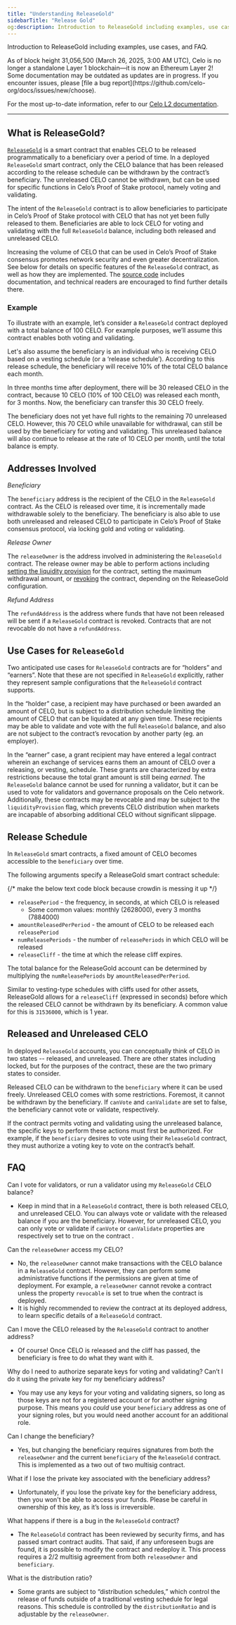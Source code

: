 ```yaml
---
title: "Understanding ReleaseGold"
sidebarTitle: "Release Gold"
og:description: Introduction to ReleaseGold including examples, use cases, and FAQ.
---
```


Introduction to ReleaseGold including examples, use cases, and FAQ.

<Warning>
As of block height 31,056,500 (March 26, 2025, 3:00 AM UTC), Celo is no longer a standalone Layer 1 blockchain—it is now an Ethereum Layer 2!
Some documentation may be outdated as updates are in progress. If you encounter issues, please [file a bug report](https://github.com/celo-org/docs/issues/new/choose).

For the most up-to-date information, refer to our [Celo L2 documentation](/build#celo-l2-mainnet).
</Warning>

---

## What is ReleaseGold?

[`ReleaseGold`](https://github.com/celo-org/celo-monorepo/blob/master/packages/protocol/contracts/governance/ReleaseGold.sol) is a smart contract that enables CELO to be released programmatically to a beneficiary over a period of time. In a deployed `ReleaseGold` smart contract, only the CELO balance that has been released according to the release schedule can be withdrawn by the contract’s beneficiary. The unreleased CELO cannot be withdrawn, but can be used for specific functions in Celo’s Proof of Stake protocol, namely voting and validating.

The intent of the `ReleaseGold` contract is to allow beneficiaries to participate in Celo’s Proof of Stake protocol with CELO that has not yet been fully released to them. Beneficiaries are able to lock CELO for voting and validating with the full `ReleaseGold` balance, including both released and unreleased CELO.

Increasing the volume of CELO that can be used in Celo’s Proof of Stake consensus promotes network security and even greater decentralization. See below for details on specific features of the `ReleaseGold` contract, as well as how they are implemented. The [source code](https://github.com/celo-org/celo-monorepo/blob/master/packages/protocol/contracts/governance/ReleaseGold.sol) includes documentation, and technical readers are encouraged to find further details there.

### Example

To illustrate with an example, let’s consider a `ReleaseGold` contract deployed with a total balance of 100 CELO. For example purposes, we’ll assume this contract enables both voting and validating.

Let's also assume the beneficiary is an individual who is receiving CELO based on a vesting schedule (or a ‘release schedule’). According to this release schedule, the beneficiary will receive 10% of the total CELO balance each month.

In three months time after deployment, there will be 30 released CELO in the contract, because 10 CELO (10% of 100 CELO) was released each month, for 3 months. Now, the beneficiary can transfer this 30 CELO freely.

The beneficiary does not yet have full rights to the remaining 70 unreleased CELO. However, this 70 CELO while unavailable for withdrawal, can still be used by the beneficiary for voting and validating. This unreleased balance will also continue to release at the rate of 10 CELO per month, until the total balance is empty.

## Addresses Involved

_Beneficiary_

The `beneficiary` address is the recipient of the CELO in the `ReleaseGold` contract. As the CELO is released over time, it is incrementally made withdrawable solely to the beneficiary. The beneficiary is also able to use both unreleased and released CELO to participate in Celo’s Proof of Stake consensus protocol, via locking gold and voting or validating.

_Release Owner_

The `releaseOwner` is the address involved in administering the `ReleaseGold` contract. The release owner may be able to perform actions including [setting the liquidity provision](https://github.com/celo-org/celo-monorepo/blob/master/packages/protocol/contracts/governance/ReleaseGold.sol#L268) for the contract, setting the maximum withdrawal amount, or [revoking](https://github.com/celo-org/celo-monorepo/blob/master/packages/protocol/contracts/governance/ReleaseGold.sol#L362) the contract, depending on the ReleaseGold configuration.

_Refund Address_

The `refundAddress` is the address where funds that have not been released will be sent if a `ReleaseGold` contract is revoked. Contracts that are not revocable do not have a `refundAddress`.

## Use Cases for `ReleaseGold`

Two anticipated use cases for `ReleaseGold` contracts are for “holders” and “earners”. Note that these are not specified in `ReleaseGold` explicitly, rather they represent sample configurations that the `ReleaseGold` contract supports.

In the “holder” case, a recipient may have purchased or been awarded an amount of CELO, but is subject to a distribution schedule limiting the amount of CELO that can be liquidated at any given time. These recipients may be able to validate and vote with the full `ReleaseGold` balance, and also are not subject to the contract’s revocation by another party (eg. an employer).

In the “earner” case, a grant recipient may have entered a legal contract wherein an exchange of services earns them an amount of CELO over a releasing, or vesting, schedule. These grants are characterized by extra restrictions because the total grant amount is still being _earned_. The `ReleaseGold` balance cannot be used for running a validator, but it can be used to vote for validators and governance proposals on the Celo network. Additionally, these contracts may be revocable and may be subject to the `liquidityProvision` flag, which prevents CELO distribution when markets are incapable of absorbing additional CELO without significant slippage.

## Release Schedule

In `ReleaseGold` smart contracts, a fixed amount of CELO becomes accessible to the `beneficiary` over time.

The following arguments specify a ReleaseGold smart contract schedule:

{/* make the below text code block because crowdin is messing it up */}

- `releasePeriod` - the frequency, in seconds, at which CELO is released
  - Some common values: monthly (2628000), every 3 months (7884000)
- `amountReleasedPerPeriod` - the amount of CELO to be released each `releasePeriod`
- `numReleasePeriods` - the number of `releasePeriods` in which CELO will be released
- `releaseCliff` - the time at which the release cliff expires.

The total balance for the ReleaseGold account can be determined by multiplying the `numReleasePeriods` by `amountReleasedPerPeriod`.

Similar to vesting-type schedules with cliffs used for other assets, ReleaseGold allows for a `releaseCliff` (expressed in seconds) before which the released CELO cannot be withdrawn by its beneficiary. A common value for this is `31536000`, which is 1 year.

## Released and Unreleased CELO

In deployed `ReleaseGold` accounts, you can conceptually think of CELO in two states -- released, and unreleased. There are other states including locked, but for the purposes of the contract, these are the two primary states to consider.

Released CELO can be withdrawn to the `beneficiary` where it can be used freely. Unreleased CELO comes with some restrictions. Foremost, it cannot be withdrawn by the beneficiary. If `canVote` and `canValidate` are set to false, the beneficiary cannot vote or validate, respectively.

If the contract permits voting and validating using the unreleased balance, the specific keys to perform these actions must first be authorized. For example, if the `beneficiary` desires to vote using their `ReleaseGold` contract, they must authorize a voting key to vote on the contract’s behalf.

## FAQ

Can I vote for validators, or run a validator using my `ReleaseGold` CELO balance?

- Keep in mind that in a `ReleaseGold` contract, there is both released CELO, and unreleased CELO. You can always vote or validate with the released balance if you are the beneficiary. However, for unreleased CELO, you can only vote or validate if `canVote` or `canValidate` properties are respectively set to true on the contract .

Can the `releaseOwner` access my CELO?

- No, the `releaseOwner` cannot make transactions with the CELO balance in a `ReleaseGold` contract. However, they can perform some administrative functions if the permissions are given at time of deployment. For example, a `releaseOwner` cannot revoke a contract unless the property `revocable` is set to true when the contract is deployed.
- It is highly recommended to review the contract at its deployed address, to learn specific details of a `ReleaseGold` contract.

Can I move the CELO released by the `ReleaseGold` contract to another address?

- Of course! Once CELO is released and the cliff has passed, the beneficiary is free to do what they want with it.

Why do I need to authorize separate keys for voting and validating? Can’t I do it using the private key for my beneficiary address?

- You may use any keys for your voting and validating signers, so long as those keys are not for a registered account or for another signing purpose. This means you _could_ use your `beneficiary` address as one of your signing roles, but you would need another account for an additional role.

Can I change the beneficiary?

- Yes, but changing the beneficiary requires signatures from both the `releaseOwner` and the current `beneficiary` of the `ReleaseGold` contract. This is implemented as a two out of two multisig contract.

What if I lose the private key associated with the beneficiary address?

- Unfortunately, if you lose the private key for the beneficiary address, then you won't be able to access your funds. Please be careful in ownership of this key, as it’s loss is irreversible.

What happens if there is a bug in the `ReleaseGold` contract?

- The `ReleaseGold` contract has been reviewed by security firms, and has passed smart contract audits. That said, if any unforeseen bugs are found, it is possible to modify the contract and redeploy it. This process requires a 2/2 multisig agreement from both `releaseOwner` and `beneficiary`.

What is the distribution ratio?

- Some grants are subject to “distribution schedules,” which control the release of funds outside of a traditional vesting schedule for legal reasons. This schedule is controlled by the `distributionRatio` and is adjustable by the `releaseOwner`.